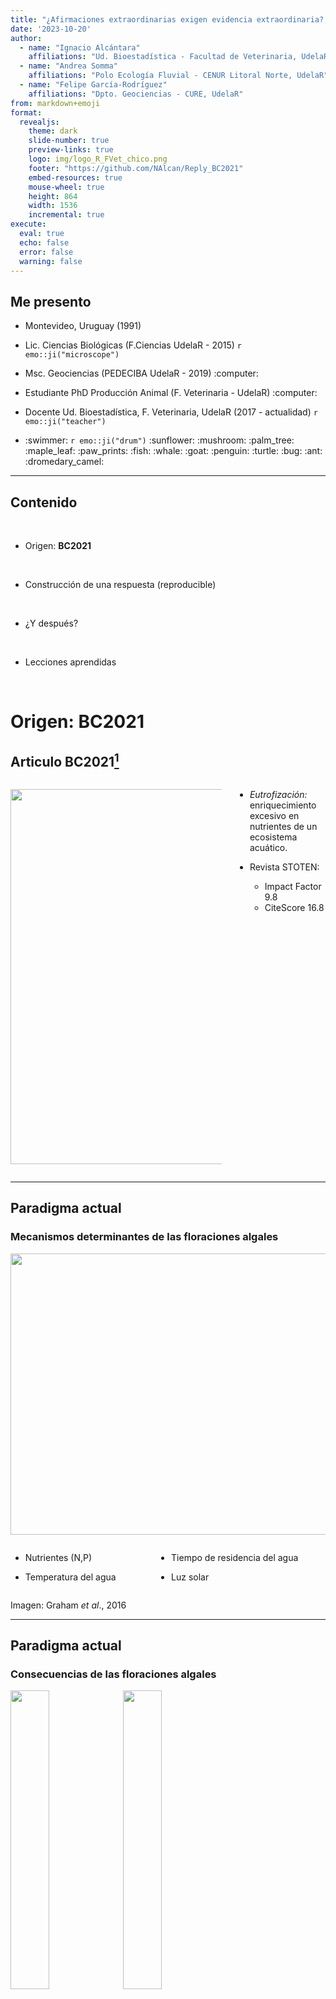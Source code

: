 ```yaml
---
title: "¿Afirmaciones extraordinarias exigen evidencia extraordinaria?; Reproducibilidad y datos abiertos en calidad de agua"
date: '2023-10-20'
author:
  - name: "Ignacio Alcántara"
    affiliations: "Ud. Bioestadística - Facultad de Veterinaria, UdelaR"
  - name: "Andrea Somma"
    affiliations: "Polo Ecología Fluvial - CENUR Litoral Norte, UdelaR"
  - name: "Felipe García-Rodríguez"
    affiliations: "Dpto. Geociencias - CURE, UdelaR"
from: markdown+emoji
format:
  revealjs:
    theme: dark
    slide-number: true
    preview-links: true
    logo: img/logo_R_FVet_chico.png
    footer: "https://github.com/NAlcan/Reply_BC2021"
    embed-resources: true
    mouse-wheel: true
    height: 864
    width: 1536
    incremental: true
execute: 
  eval: true
  echo: false
  error: false
  warning: false
---
```


## Me presento

* Montevideo, Uruguay (1991)

* Lic. Ciencias Biológicas (F.Ciencias UdelaR - 2015) `r emo::ji("microscope")`

* Msc. Geociencias (PEDECIBA UdelaR - 2019) :computer:

* Estudiante PhD Producción Animal (F. Veterinaria - UdelaR) :computer:

* Docente Ud. Bioestadística, F. Veterinaria, UdelaR (2017 - actualidad) `r emo::ji("teacher")`

* :swimmer: `r emo::ji("drum")` :sunflower: :mushroom: :palm_tree: :maple_leaf: :paw_prints: :fish: :whale: :goat: :penguin: :turtle: :bug: :ant: :dromedary_camel:


---


## Contenido

<br/>

* Origen: __BC2021__

<br/>

* Construcción de una respuesta (reproducible)

<br/>

* ¿Y después?

<br/>

* Lecciones aprendidas

<br/>



# Origen: __BC2021__

##  Articulo BC2021^[Beretta-Blanco, A., & Carrasco-Letelier, L. (2021). Relevant factors in the eutrophication of the Uruguay River and the Río Negro. Science of the Total Environment, 761, 143299.]

:::: {.columns}

::: {.column width="70%"}
![](img/01_portada_bc.png){.absolute top=150 left=50 width="900" height="600"}
:::

::: {.column width="30%"}

* _Eutrofización:_ enriquecimiento excesivo en nutrientes de un ecosistema acuático.


* Revista STOTEN: 
  - Impact Factor 9.8
  - CiteScore 16.8
:::

::::


---

## Paradigma actual

### Mecanismos determinantes de las floraciones algales


![](img/02_cyanohabs_factors.png){.incremental top=450 left=50 width="1200" height="450"}

:::: {.columns}

::: {.column}
* Nutrientes (N,P)

* Temperatura del agua
:::

::: {.column}
* Tiempo de residencia del agua

* Luz solar
:::

::::

:::{.footer}
Imagen: Graham _et al_., 2016
:::

---

## Paradigma actual

### Consecuencias de las floraciones algales

![](img/03_ciano1.jpg){.absolute top=50 left=1050 width="35%"}
![](img/03_ciano2.jpg){.absolute top=450 left=1050 width="35%"}

* Pérdida de Biodiversidad

* Anoxia

* Olor y sabor en el agua

* Cianotoxinas

* Aumento de pH

![The Biology of Lakes and Ponds](img/04_ph_cycle.png){.fragment left=0 width="35%"}

---

##  Principales conclusiones en BC2021


* El pH, la conductividad eléctrica($EC_{w}$) y la temperatura (T) modulan los niveles de microalgas (_Chl-a_).

* La reducción de las emisiones de fósforo agrícola a los ríos no evitaría los altos niveles de _Chl-a_

* La sustitución de la agricultura por pradera natural no evitaría las floraciones algales.

* La floraciones algales en Uruguay son impulsadas por el Cambio Climático.

![](img/01_portada_bc.png){.absolute bottom=0 right=50 width="40%"}


# El peso de la evidencia para una afirmación extraordinaria debe ser proporcional a su rareza  {background-color="#f4dbba"}

_Pierre-Simon Laplace_



##  Articulo de BC2021

### Metodología


![](img/05_GA_bc2021.png){.absolute left=800 top=150 width="60%"}


:::: {.columns}

::: {.column width="40%"}

* Datos Públicos de calidad de agua (OAN - Min. Ambiente)

* Dos ríos de Uy para entrenar una red neuronal (NNet)

* Validaron NNet con un tercer río

* Predicen concentración de algas (_Chl-a_) simulando distintos usos del suelo

* "NNet herramienta libre de sesgo para determinar la influencia de variables sobre el fenómeno"

:::

::::

---

## Reacción de la comunidad "Limnológica"

1. Organizarse frente a un "enemigo común"

<br/>

2. Escribir al editor de la revista resaltando algunos de los errores conceptuales 
  + R: <span style="color:orange">"Escriban un réplica al artículo original"<span/>

<br/>

3. Diversas propuestas de como debía realizarse un "correcto" análisis de la información




# Construcción de una respuesta



## Datos: Observatorio Ambiental Nacional (2021)


* Repositorio de datos públicos de calidad de Agua en Uruguay

* Programas de monitoreo no estandarizados a nivel país

* Fácil selección y descarga de archivos en formato _.csv_ o _.xls_

* Pobre documentación y metadata

![](img/06_OAN.png){.absolute width="45%"}
![](img/06_Oan_datos.png){.absolute left=700 width="65%"}

---

## Procesamiento de datos del OAN 

:::: {.columns}

::: {.column width="55%"}
* 2059 observaciones y 19 variables (2009 - 2018)

* Más de un archivo _.csv_ para cada río 
 
* Presencia de hasta un 20% de caracteres especiales como datos: $<LD; <LC;  LD<X<LC$
 
* Estaciones de superficie y fondo solo separadas por una letra en su nombre (RN5 y RN5<span style="color:red">F</span>)

* Valores extremos en los datos (ej. temperatura agua = 257 $^{\circ}C$)
:::

::::


![](img/07_tidy.png){.absolute top=120 width="40%" right=0}
![](img/07_snakecase.png){.absolute top=700 width="10%" left=1200}
![](img/07_janitor.png){.absolute top=700 width="10%" left=1000}
![](img/07_lubridate.png){.absolute top=700 width="10%" left=1400}


---

## Del análisis propio a la respuesta

* Los datos de origen presentaban ciertas inconsistencias o artefactos que había que tomar decisiones claras

* Pero en BC2021 no se hacia mención alguna a estas particularidades

* Y cuando se aclaraban no coincidían con nuestros resultados

* ![](img/08_outliers.png){.absolute left=0 width="50%"}

* ![](img/08_outliers2.png){.absolute right=50 width="30%"}

---

## Construcción de una respuesta (reproducible)

* __Reproducibilidad:__ <span style="color:orange">Trabajo que puede ser __revisado y recreado__ de forma __independiente__ utilizando los __mismos__ datos y/o análisis publicados por los autores originales


* La Reproducibilidad puede entenderse:

  - a nivel informático (códigos, software, hardware, etc.)

  - a nivel empírico (diseño experimental/observacional, forma de adquisición y disponibilidad transparente de datos)
  
  - a nivel estadístico (análisis, potencia estadística, parámetros de los modelos)


![](img/07_reproducibility.png){.fragment width="600" height="300"}

::: {.footnote}
White et al., 2013; Culina et al., 2020
:::

---

## Repositorio Público en GitHub

* Transparencia en la comunidad

* Facilidad para compartir códigos y BBDD entre los investigadores

* Documentar el proceso

![](img/09_qrcode.png){.absolute width="25%" top=0 right=0}
![https://happygitwithr.com/](img/09_happy_git.png){ top=700 width="40%" left=0}

::: aside
Happy Git and GitHub for the useR (https://happygitwithr.com/)
:::


---

## Ejemplo recreando la Figura 2


```r
#| include: false
source(here::here("1.Codigo/Data_analysis.R"))
```

```r
#| out-width: "85%"
plots_juntos3
```


![](img/07_patchwork.png){.absolute top=100 width="10%" right=0}
![](img/07_ggplot2.png){.absolute top=300 width="10%" right=0}

---

## Ejemplo recreando la Figura 2


:::: {.columns}

::: {.column width="50%"}
```r

wrap_plots( (fig3d + 
              labs(title = "BC2021")),
            (fig3_ph + 
              labs(title = "Our analysis") +
              theme(text = element_text(size = 24))),
           ncol = 2)
```
:::

::: {.column width="50%}

```r

wrap_plots( (fig3e +
               labs(title = "BC2021")),
            (fig3_sst +
               labs(title = "Our analysis") +
              theme(text = element_text(size = 24))),
            ncol = 2)
```

:::

::::

---

## Sesgo de selección de sitios para análisis

```r
knitr::include_graphics(here::here("3.Resultados/map_siterivers_svg.svg"))
```

---

## Respondimos

![](img/09_reply.png){.absolute top=150 left=0 width="45%"}

![](img/09_grabs.png){.absolute bottom=100 left=700 width="65%"}


::: aside
Alcántara, I., Somma, A., Chalar, G., Fabre, A., Segura, A., Achkar, M., ... & García-Rodríguez, F. (2022). A reply to “Relevant factors in the eutrophication of the Uruguay River and the Río Negro”. Science of the Total Environment, 818, 151854.
:::


# ¿Y después?


## ¿Y después? :smiley:

![](img/10_ladiaria.png){.absolute top=100 left=0 height="90%"}


![](img/11_limnouy.jpg){.absolute top=100 left=900 height="90%"}


---

## ¿Y después? :weary:

![](img/12_response_alc.png){.absolute width="45%"}


::: aside
Beretta-Blanco, A., & Carrasco-Letelier, L. (2022). Responses to Alcántara et al.'s (2021) comments. The Science of the total environment, 837, 155555.
:::



# Lecciones aprendidas



## Lecciones aprendidas

</br>

* Cambio de cultura: es posible una comunidad colaborativa

</br>

* Las editoriales siguen siendo un modelo de negocio

</br>

* Animarse a hacer y aportar por más chiquites que seamos

---

## Reflexión {background-color="#f4dbba"}

</br>


* Reproducibilidad "material" vs "intelectual"

</br>

* ¿Cuántos trabajos con sesgos no tan evidentes se nos escaparán?


---

## Muchas Gracias 

::: {.nonincremental}

* Presentación realizada con `Quarto`

* Referencias

::: aside

+ Alcántara, I., Somma, A., Chalar, G., Fabre, A., Segura, A., Achkar, M., ... & García-Rodríguez, F. (2022). A reply to “Relevant factors in the eutrophication of the Uruguay River and the Río Negro”. Science of the Total Environment, 818, 151854.

+ Brönmark, C., & Hansson, L. A. (2017). The biology of lakes and ponds. Oxford university press.

+ Beretta-Blanco, A., & Carrasco-Letelier, L. (2021). Relevant factors in the eutrophication of the Uruguay River and the Río Negro. Science of the Total Environment, 761, 143299.

+ Beretta-Blanco, A., & Carrasco-Letelier, L. (2022). Responses to Alcántara et al.'s (2021) comments. The Science of the total environment, 837, 155555.

+ Culina, A., van den Berg, I., Evans, S., & Sánchez-Tójar, A. (2020). Low availability of code in ecology: A call for urgent action. PLoS Biology, 18(7), e3000763.

+ Graham, J. L., Dubrovsky, N. M., & Eberts, S. M. (2016). Cyanobacterial harmful algal blooms and US Geological Survey science capabilities. US Department of the Interior, US Geological Survey.

+ White, E. P., Baldridge, E., Brym, Z. T., Locey, K. J., McGlinn, D. J., & Supp, S. R. (2013). Nine simple ways to make it easier to (re) use your data. Ideas in Ecology and Evolution, 6(2).


:::

:::

